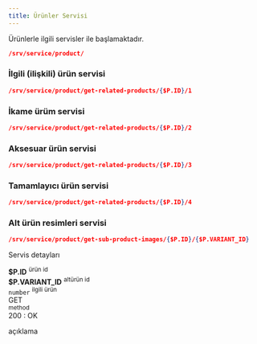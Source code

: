 ```yaml
---
title: Ürünler Servisi
---
```


Ürünlerle ilgili servisler ile başlamaktadır.

```json
/srv/service/product/
```

### İlgili (ilişkili) ürün servisi
```json
/srv/service/product/get-related-products/{$P.ID}/1
```
### İkame ürüm servisi
```json
/srv/service/product/get-related-products/{$P.ID}/2
```
### Aksesuar ürün servisi
```json
/srv/service/product/get-related-products/{$P.ID}/3
```
### Tamamlayıcı ürün servisi
```json
/srv/service/product/get-related-products/{$P.ID}/4
```
### Alt ürün resimleri servisi
```json
/srv/service/product/get-sub-product-images/{$P.ID}/{$P.VARIANT_ID}
```


Servis detayları

<div class="row border rounded m-0">
    <div class="col-3 p-2">
        <strong class="text-primary">$P.ID</strong>
        <sup class="d-block text-gray">ürün id</sup>
    </div>
    <div class="col-3 p-2">
        <strong class="text-primary">$P.VARIANT_ID</strong>
        <sup class="d-block text-gray">altürün id</sup>
    </div>
    <div class="col-4 p-2">
        <code>number</code>
        <sup class="d-block text-gray">ilgili ürün</sup>
    </div>
    <div class="col-5 p-2">
        <div class="badge-rounded-pill">
            GET
        </div>
        <sup class="d-block text-gray">method</sup>
    </div>
</div>

<div class="p-2">
    <div class="response-200"></div><span>200 : OK</span>
    <p class="d-block text-gray pl-1">
        açıklama
    </p>
</div>


